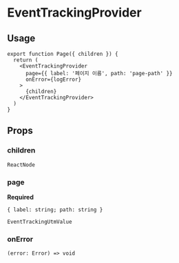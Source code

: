 
<Meta title="triple-web-nextjs / EventTrackingProvider" />

# EventTrackingProvider

## Usage

```tsx
export function Page({ children }) {
  return (
    <EventTrackingProvider
      page={{ label: '페이지 이름', path: 'page-path' }}
      onError={logError}
    >
      {children}
    </EventTrackingProvider>
  )
}
```

## Props

### children

`ReactNode`

### page

**Required**

`{ label: string; path: string }`

`EventTrackingUtmValue`

### onError

`(error: Error) => void`
